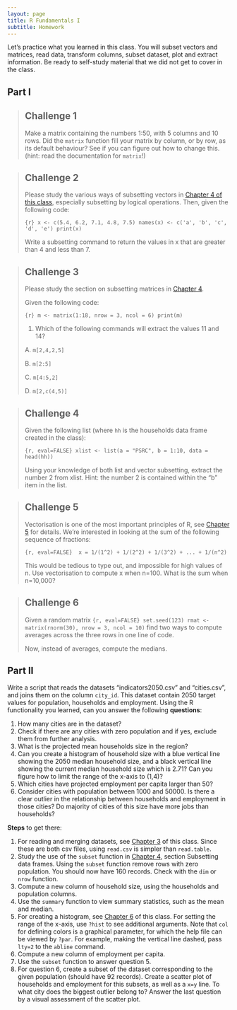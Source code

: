 ```yaml
---
layout: page
title: R Fundamentals I
subtitle: Homework
---
```



Let's practice what you learned in this class. You will subset vectors and matrices, read data, transform columns, subset dataset, plot and extract information. Be ready to self-study material that we did not get to cover in the class.

## Part I

>
> ## Challenge 1 {.challenge}
>
> Make a matrix containing the numbers 1:50,
> with 5 columns and 10 rows.
> Did the `matrix` function fill your matrix by column, or by
> row, as its default behaviour?
> See if you can figure out how to change this.
> (hint: read the documentation for `matrix`!)
>

> ## Challenge 2 {.challenge}
>
> Please study the various ways of subsetting vectors in [Chapter 4 of this class](04-data-subsetting.html), 
> especially subsetting by logical operations. Then,
> given the following code:
>
> ```{r}
> x <- c(5.4, 6.2, 7.1, 4.8, 7.5)
> names(x) <- c('a', 'b', 'c', 'd', 'e')
> print(x)
> ```
>
> Write a subsetting command to return the values in x that are greater than 4 and less than 7.
>

> ## Challenge 3 {.challenge}
>
> Please study the section on subsetting matrices in [Chapter 4](04-data-subsetting.html). 
>
> Given the following code:
>
> ```{r}
> m <- matrix(1:18, nrow = 3, ncol = 6)
> print(m)
> ```
>
> 1. Which of the following commands will extract the values 11 and 14?
>
> A. `m[2,4,2,5]`
>
> B. `m[2:5]`
>
> C. `m[4:5,2]`
>
> D. `m[2,c(4,5)]`
>

> ## Challenge 4 {.challenge}
> Given the following list (where `hh` is the households data frame created in the class): 
>
> ```{r, eval=FALSE}
> xlist <- list(a = "PSRC", b = 1:10, data = head(hh))
> ```
>
> Using your knowledge of both list and vector subsetting, extract the number 2 from xlist. 
> Hint: the number 2 is contained within the "b" item in the list.

> ## Challenge 5 {.challenge}
>
> Vectorisation is one of the most important principles of R, see [Chapter 5](05-vectorisation.html) for details.
> We're interested in looking at the sum of the
> following sequence of fractions:
>
> ```{r, eval=FALSE}
>  x = 1/(1^2) + 1/(2^2) + 1/(3^2) + ... + 1/(n^2)
> ```
>
> This would be tedious to type out, and impossible for high values of
> n.  Use vectorisation to compute x when n=100. What is the sum when
> n=10,000?

> ## Challenge 6 {.challenge}
>
> Given a random matrix 
> ```{r, eval=FALSE}
> set.seed(123)
> rmat <- matrix(rnorm(30), nrow = 3, ncol = 10)
> ```
> find two ways to compute averages across the three rows in one line of code. 
>
> Now, instead of averages, compute the medians.  
> 


## Part II

Write a script that reads the datasets "indicators2050.csv" and "cities.csv", and joins them on the column `city_id`. This dataset contain 2050 target values for population, households and employment. Using the R functionality you learned, can you answer the  following **questions**:

1. How many cities are in the dataset? 
2. Check if there are any cities with zero population and if yes, exclude them from further analysis.
3. What is the projected mean households size in the region?
4. Can you create a histogram of household size with a blue vertical line showing the 2050 median household size, and a black vertical line showing the current median household size which is 2.71? Can you figure how to limit the range of the x-axis to (1,4)?
5. Which cities have projected employment per capita larger than 50?
6. Consider cities with population between 1000 and 50000. Is there a clear outlier in the relationship between households and employment in those cities? Do majority of cities of this size have more jobs than households?


**Steps** to get there:

1. For reading and merging datasets, see [Chapter 3](03-data-structures-part2.html) of this class. Since these are both csv files, using `read.csv` is simpler than `read.table`.
2. Study the use of the `subset` function in [Chapter 4](04-data-subsetting.html), section Subsetting data frames. Using the `subset` function remove rows with zero population. You should now have 160 records. Check with the `dim` or `nrow` function.
3. Compute a new column of household size, using the households and population columns.
4. Use the `summary` function to view summary statistics, such as the mean and median.
5. For creating a histogram, see [Chapter 6](06-data-manip.html) of this class. For setting the range of the x-axis, use `?hist` to see additional arguments. Note that `col` for defining colors is a graphical parameter, for which the help file can be viewed by `?par`. For example, making the vertical line dashed, pass `lty=2` to the `abline` command.
6. Compute a new column of employment per capita.
7. Use the `subset` function to answer question 5.
8. For question 6, create a subset of the dataset corresponding to the given population (should have 92 records). Create a scatter plot of households and employment for this subsets, as well as a `x=y` line. To what city does the biggest outlier belong to? Answer the last question by a visual assessment of the scatter plot.


